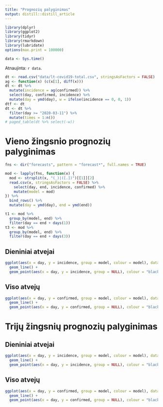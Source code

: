 ```yaml
---
title: "Prognozių palyginimas"
output: distill::distill_article
---
```


```r
library(dplyr)
library(ggplot2)
library(tidyr)
library(rmarkdown)
library(lubridate)
options(max.print = 100000)
```

```r
data <- Sys.time()
```

Atnaujinta: `r data`. 


```r
dt <- read.csv("data/lt-covid19-total.csv", stringsAsFactors = FALSE)
ag <- function(x) (c(x[1], diff(x)))
dt <- dt %>%
  mutate(incidence = ag(confirmed)) %>%
  select(day, confirmed, incidence) %>%
  mutate(day = ymd(day), w = ifelse(incidence == 0, 0, 1))
dtf <- dt
dt <- dt %>%
  filter(day >= "2020-03-11") %>%
  mutate(times = 1:n())
# paged_table(dt %>% select(-w))
```

# Vieno žingsnio prognozių palyginimas

```r
fns <- dir("forecasts", pattern = "forecast*", full.names = TRUE)

mod <- lapply(fns, function(x) {
  mod <- strsplit(x, "(_)|([.])")[[1]][2]
  read.csv(x, stringsAsFactors = FALSE) %>%
    select(day, end, incidence, confirmed) %>%
    mutate(model = mod)
}) %>%
  bind_rows() %>%
  mutate(day = ymd(day), end = ymd(end))

t1 <- mod %>%
  group_by(model, end) %>%
  filter(day == end + days(1))
t3 <- mod %>%
  group_by(model, end) %>%
  filter(day == end + days(3))
```

## Dieniniai atvejai

```r

ggplot(aes(x = day, y = incidence, group = model, colour = model), data = t1) +
  geom_line() +
  geom_point(aes(x = day, y = incidence, group = NULL), colour = "black", data = dt)
```

## Viso atvejų

```r
ggplot(aes(x = day, y = confirmed, group = model, colour = model), data = t1) +
  geom_line() +
  geom_point(aes(x = day, y = confirmed, group = NULL), colour = "black", data = dt)
```


# Trijų žingsnių prognozių palyginimas

## Dieniniai atvejai

```r

ggplot(aes(x = day, y = incidence, group = model, colour = model), data = t3) +
  geom_line() +
  geom_point(aes(x = day, y = incidence, group = NULL), colour = "black", data = dt)
```

## Viso atvejų

```r
ggplot(aes(x = day, y = confirmed, group = model, colour = model), data = t3) +
  geom_line() +
  geom_point(aes(x = day, y = confirmed, group = NULL), colour = "black", data = dt)
```
